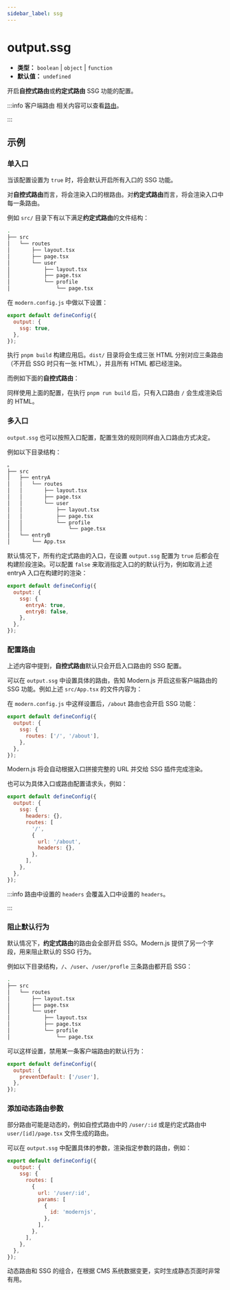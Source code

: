 ```yaml
---
sidebar_label: ssg
---
```


# output.ssg

- **类型：** `boolean` | `object` | `function`
- **默认值：** `undefined`

开启**自控式路由**或**约定式路由** SSG 功能的配置。

:::info 客户端路由
相关内容可以查看[路由](/guides/basic-features/routes)。

:::

## 示例

### 单入口

当该配置设置为 `true` 时，将会默认开启所有入口的 SSG 功能。

对**自控式路由**而言，将会渲染入口的根路由。对**约定式路由**而言，将会渲染入口中每一条路由。

例如 `src/` 目录下有以下满足**约定式路由**的文件结构：

```bash
.
├── src
│   └── routes
│       ├── layout.tsx
│       ├── page.tsx
│       └── user
│           ├── layout.tsx
│           ├── page.tsx
│           └── profile
│               └── page.tsx
```

在 `modern.config.js` 中做以下设置：

```js
export default defineConfig({
  output: {
    ssg: true,
  },
});
```

执行 `pnpm build` 构建应用后。`dist/` 目录将会生成三张 HTML 分别对应三条路由（不开启 SSG 时只有一张 HTML），并且所有 HTML 都已经渲染。

而例如下面的**自控式路由**：


<SelfRouteExample />

同样使用上面的配置，在执行 `pnpm run build` 后，只有入口路由 `/` 会生成渲染后的 HTML。

### 多入口

`output.ssg` 也可以按照入口配置，配置生效的规则同样由入口路由方式决定。

例如以下目录结构：

```bash
。
├── src
│   ├── entryA
│   │   └── routes
│   │       ├── layout.tsx
│   │       ├── page.tsx
│   │       └── user
│   │           ├── layout.tsx
│   │           ├── page.tsx
│   │           └── profile
│   │               └── page.tsx
│   └── entryB
│       └── App.tsx
```

默认情况下，所有约定式路由的入口，在设置 `output.ssg` 配置为 `true` 后都会在构建阶段渲染。可以配置 `false` 来取消指定入口的的默认行为，例如取消上述 entryA 入口在构建时的渲染：

```js
export default defineConfig({
  output: {
    ssg: {
      entryA: true,
      entryB: false,
    },
  },
});
```

### 配置路由

上述内容中提到，**自控式路由**默认只会开启入口路由的 SSG 配置。

可以在 `output.ssg` 中设置具体的路由，告知 Modern.js 开启这些客户端路由的 SSG 功能。例如上述 `src/App.tsx` 的文件内容为：


<SelfRouteExample />

在 `modern.config.js` 中这样设置后，`/about` 路由也会开启 SSG 功能：

```js
export default defineConfig({
  output: {
    ssg: {
      routes: ['/', '/about'],
    },
  },
});
```

Modern.js 将会自动根据入口拼接完整的 URL 并交给 SSG 插件完成渲染。

也可以为具体入口或路由配置请求头，例如：

```js
export default defineConfig({
  output: {
    ssg: {
      headers: {},
      routes: [
        '/',
        {
          url: '/about',
          headers: {},
        },
      ],
    },
  },
});
```

:::info
路由中设置的 `headers` 会覆盖入口中设置的 `headers`。

:::

### 阻止默认行为

默认情况下，**约定式路由**的路由会全部开启 SSG。Modern.js 提供了另一个字段，用来阻止默认的 SSG 行为。

例如以下目录结构，`/`、`/user`、`/user/profle` 三条路由都开启 SSG：

```bash
.
├── src
│   └── routes
│       ├── layout.tsx
│       ├── page.tsx
│       └── user
│           ├── layout.tsx
│           ├── page.tsx
│           └── profile
│               └── page.tsx
```

可以这样设置，禁用某一条客户端路由的默认行为：

```js
export default defineConfig({
  output: {
    preventDefault: ['/user'],
  },
});
```

### 添加动态路由参数

部分路由可能是动态的，例如自控式路由中的 `/user/:id` 或是约定式路由中 `user/[id]/page.tsx` 文件生成的路由。

可以在 `output.ssg` 中配置具体的参数，渲染指定参数的路由，例如：

```js
export default defineConfig({
  output: {
    ssg: {
      routes: [
        {
          url: '/user/:id',
          params: [
            {
              id: 'modernjs',
            },
          ],
        },
      ],
    },
  },
});
```

动态路由和 SSG 的组合，在根据 CMS 系统数据变更，实时生成静态页面时非常有用。
